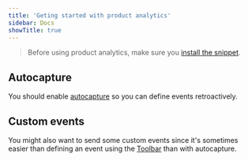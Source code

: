 ```yaml
---
title: 'Geting started with product analytics'
sidebar: Docs
showTitle: true
---
```


> Before using product analytics, make sure you [install the snippet](/docs/getting-started/install).

## Autocapture

You should enable [autocapture](/docs/product-analytics/autocapture) so you can define events retroactively.

## Custom events

You might also want to send some custom events since it's sometimes easier than defining an event using the [Toolbar](/docs/product-os/toolbar) than with autocapture.
